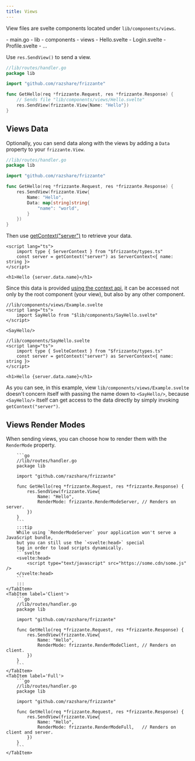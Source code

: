 ```yaml
---
title: Views
---
```




View files are svelte components located under `lib/components/views`.

<FileTree>
    - main.go
    - lib
        - components
            - views
                - Hello.svelte
                - Login.svelte
                - Profile.svelte
                - ...
</FileTree>

Use `res.SendView()` to send a view.

```go
//lib/routes/handler.go
package lib

import "github.com/razshare/frizzante"

func GetHello(req *frizzante.Request, res *frizzante.Response) {
    // Sends file "lib/components/views/Hello.svelte"
    res.SendView(frizzante.View{Name: "Hello"}) 
}
```

## Views Data

Optionally, you can send data along with the views by adding a `Data` property to your `frizzante.View`.

```go
//lib/routes/handler.go
package lib

import "github.com/razshare/frizzante"

func GetHello(req *frizzante.Request, res *frizzante.Response) {
    res.SendView(frizzante.View{ 
		Name: "Hello",
		Data: map[string]string{
			"name": "world",
		}
	}) 
}
```

Then use [getContext("server")](https://svelte.dev/docs/svelte/context) to retrieve your data.

```svelte
<script lang="ts">
    import type { ServerContext } from "$frizzante/types.ts"
    const server = getContext("server") as ServerContext<{ name: string }>
</script>

<h1>Hello {server.data.name}</h1>
```

Since this data is provided [using the context api](https://svelte.dev/docs/svelte/context), it can be accessed not only by the root component (your view), but also by any other component.

```svelte
//lib/components/views/Example.svelte
<script lang="ts">
	import SayHello from "$lib/components/SayHello.svelte"
</script>

<SayHello/>
```

```svelte
//lib/components/SayHello.svelte
<script lang="ts">
	import type { SvelteContext } from "$frizzante/types.ts"
	const server = getContext("server") as ServerContext<{ name: string }>
</script>

<h1>Hello {server.data.name}</h1>
```

As you can see, in this example, view `lib/components/views/Example.svelte`
doesn't concern itself with passing the name down to `<SayHello/>`,
because `<SayHello/>` itself can get access to the data directly 
by simply invoking `getContext("server")`.


## Views Render Modes

When sending views, you can choose how to render them with the `RenderMode` 
property.

<Tabs>
    <TabItem label='Server'>
    
        ```go
        //lib/routes/handler.go
        package lib

        import "github.com/razshare/frizzante"

        func GetHello(req *frizzante.Request, res *frizzante.Response) {
            res.SendView(frizzante.View{
                Name: "Hello",
                RenderMode: frizzante.RenderModeServer, // Renders on server.
            })
        }
        ```
        :::tip
        While using `RenderModeServer` your application won't serve a JavaScript bundle,
        but you can still use the `<svelte:head>` special
        tag in order to load scripts dynamically.
        ```svelte
        <svelte:head>
            <script type="text/javascript" src="https://some.cdn/some.js" />
        </svelte:head>
        ```
        :::
    </TabItem>
    <TabItem label='Client'>
        ```go
        //lib/routes/handler.go
        package lib

        import "github.com/razshare/frizzante"

        func GetHello(req *frizzante.Request, res *frizzante.Response) {
            res.SendView(frizzante.View{
                Name: "Hello",
                RenderMode: frizzante.RenderModeClient, // Renders on client.
            })
        }
        ```
    </TabItem>
    <TabItem label='Full'>
        ```go
        //lib/routes/handler.go
        package lib

        import "github.com/razshare/frizzante"

        func GetHello(req *frizzante.Request, res *frizzante.Response) {
            res.SendView(frizzante.View{
                Name: "Hello",
                RenderMode: frizzante.RenderModeFull,   // Renders on client and server.
            })
        }
        ```
    </TabItem>
</Tabs>